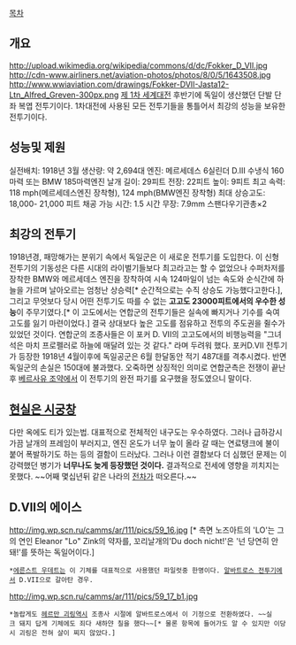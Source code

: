 [[목차]]

== 개요 ==
http://upload.wikimedia.org/wikipedia/commons/d/dc/Fokker_D_VII.jpg
http://cdn-www.airliners.net/aviation-photos/photos/8/0/5/1643508.jpg
http://www.wwiaviation.com/drawings/Fokker-DVII-Jasta12-Ltn_Alfred_Greven-300px.png
[[제 1차 세계대전]] 후반기에 독일이 생산했던 단발 단좌 복엽 전투기이다. 1차대전에 사용된 모든 전투기들을 통틀어서 최강의 성능을 보유한 전투기이다.
== 성능및 제원 ==
실전배치: 1918년 3월
생산량: 약 2,694대 
엔진: 메르세데스 6실린더 D.III 수냉식 160 마력 또는 BMW 185마력엔진
날개 길이: 29피트
전장: 22피트
높이: 9피트
최고 속력: 118 mph(메르세데스엔진 장착형), 124 mph(BMW엔진 장착형)
최대 상승고도: 18,000- 21,000 피트
채공 가능 시간: 1.5 시간
무장: 7.9mm 스팬다우기관총×2

== 최강의 전투기 ==
1918년경, 패망해가는 분위기 속에서 독일군은 이 새로운 전투기를 도입한다. 이 신형 전투기의 기동성은 다른 시대의 라이벌기들보다 최고라고는 할 수 없었으나 수퍼차저를 장착한 BMW와 메르세데스 엔진을 장착하여 시속 124마일이 넘는 속도와 순식간에 하늘을 가르며 날아오르는 엄청난 상승력[* 순간적으로는 수직 상승도 가능했다고한다.], 그리고 무엇보다 당시 어떤 전투기도 따를 수 없는 '''고고도 23000피트에서의 우수한 성능'''이 주무기였다.[* 이 고도에서는 연합군의 전투기들은 실속에 빠지거나 기수를 숙여 고도를 잃기 마련이었다.] 결국 상대보다 높은 고도를 점유하고 전투의 주도권을 쥘수가 있었던 것이다. 연합군의 조종사들은 이 포커 D. VII의 고고도에서의 비행능력을 "그녀석은 마치 프로펠러로 하늘에 매달려 있는 것 같다." 라며 두려워 했다. 포커D.VII 전투기가 등장한 1918년 4월이후에 독일공군은 6월 한달동안 적기 487대를 격추시켰다. 반면 독일군의 손실은 150대에 불과했다. 오죽하면 상징적인 의미로 연합군측은 전쟁이 끝난후 [[베르사유 조약]]에서 이 전투기의 완전 파기를 요구했을 정도였으니 말이다.
== [[현실은 시궁창]] ==
다만 옥에도 티가 있는법. 대표적으로 전체적인 내구도는 우수하였다. 그러나 급하강시 가끔 날개의 프레임이 부러지고, 엔진 온도가 너무 높이 올라 갈 때는 연료탱크에 불이 붙어 폭발하기도 하는 등의 결함이 드러났다.  그러나 이런 결함보다 더 심했던 문제는 이 강력했던 병기가 '''너무나도 늦게 등장했던 것이다.''' 결과적으로 전세에 영향을 끼치지는 못했다. ~~어째 몇십년뒤 같은 나라의 [[티거 2|전차]]가 떠오른다.~~
== D.VII의 에이스 ==
http://img.wp.scn.ru/camms/ar/111/pics/59_16.jpg [* 측면 노즈아트의 'LO'는 그의 연인 Eleanor "Lo" Zink의 약자를, 꼬리날개의'Du doch nicht!'은 '넌 당연히 안돼!'를 뜻하는 독일어이다.]
 *[[에른스트 우데트]]는 이 기체를 대표적으로 사용했던 파일럿중 한명이다. [[알바트로스 전투기]]에서 D.VII으로 갈아탄 경우.
http://img.wp.scn.ru/camms/ar/111/pics/59_17_b1.jpg
 *놀랍게도 [[헤르만 괴링]]역시 조종사 시절에 알바트로스에서 이 기정으로 전환하였다. ~~실크 돼지 답게 기체에도 죄다 새하얀 칠을 했다~~[* 물론 항목에 들어가도 알 수 있지만 이당시 괴링은 전혀 살이 찌지 않았다.]
